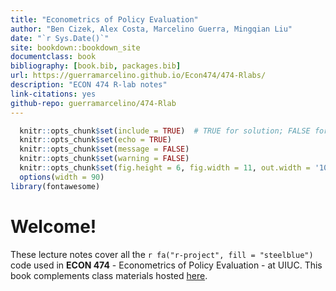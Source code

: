 ```yaml
--- 
title: "Econometrics of Policy Evaluation"
author: "Ben Cizek, Alex Costa, Marcelino Guerra, Mingqian Liu"
date: "`r Sys.Date()`"
site: bookdown::bookdown_site
documentclass: book
bibliography: [book.bib, packages.bib]
url: https://guerramarcelino.github.io/Econ474/474-Rlabs/
description: "ECON 474 R-lab notes" 
link-citations: yes
github-repo: guerramarcelino/474-Rlab
---
```


```r
  knitr::opts_chunk$set(include = TRUE)  # TRUE for solution; FALSE for questions set
  knitr::opts_chunk$set(echo = TRUE)
  knitr::opts_chunk$set(message = FALSE)
  knitr::opts_chunk$set(warning = FALSE)
  knitr::opts_chunk$set(fig.height = 6, fig.width = 11, out.width = '100%', fig.align = "center")
  options(width = 90)
library(fontawesome)
```

# Welcome!

These lecture notes cover all the `r fa("r-project", fill = "steelblue")` code used in **ECON 474** - Econometrics of Policy Evaluation - at UIUC. This book complements class materials hosted [here](https://guerramarcelino.github.io/econ474/lectures/).




